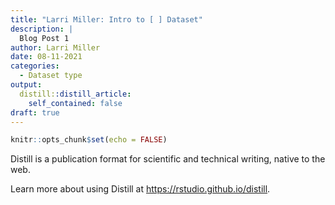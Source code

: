 ```yaml
---
title: "Larri Miller: Intro to [ ] Dataset"
description: |
  Blog Post 1
author: Larri Miller
date: 08-11-2021
categories:
  - Dataset type
output:
  distill::distill_article:
    self_contained: false
draft: true
---
```



```r
knitr::opts_chunk$set(echo = FALSE)
```

Distill is a publication format for scientific and technical writing, native to the web.

Learn more about using Distill at <https://rstudio.github.io/distill>.


